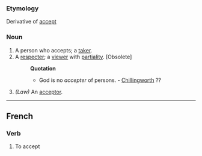 ===Etymology===
Derivative of [[accept]]
===Noun===
#A person who accepts; a [[taker]].
#A [[respecter]]; a [[viewer]] with [[partiality]]. [Obsolete]
#:'''Quotation'''
#:*God is no ''accepter'' of persons. - [[Chillingworth]] ??
#''(Law)'' An [[acceptor]].
----
==French==
===Verb===
#To accept